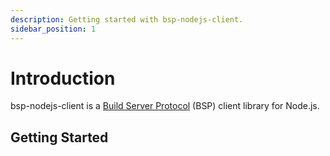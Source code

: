 ```yaml
---
description: Getting started with bsp-nodejs-client.
sidebar_position: 1
---
```


# Introduction

bsp-nodejs-client is a [Build Server Protocol] (BSP) client library for Node.js.

## Getting Started

[build server protocol]: https://build-server-protocol.github.io/
